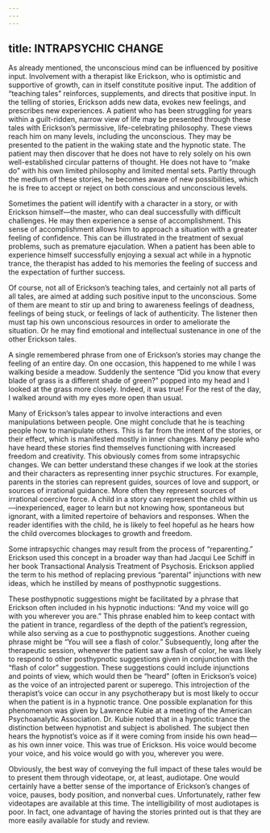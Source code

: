 ```yaml
---
---
---
```

title: INTRAPSYCHIC CHANGE
---




As already mentioned, the unconscious mind can be influenced by positive input. Involvement with a therapist like Erickson, who is optimistic and supportive of growth, can in itself constitute positive input. The addition of “teaching tales” reinforces, supplements, and directs that positive input. In the telling of stories, Erickson adds new data, evokes new feelings, and prescribes new experiences. A patient who has been struggling for years within a guilt-ridden, narrow view of life may be presented through these tales with Erickson’s permissive, life-celebrating philosophy. These views reach him on many levels, including the unconscious. They may be presented to the patient in the waking state and the hypnotic state. The patient may then discover that he does not have to rely solely on his own well-established circular patterns of thought. He does not have to “make do” with his own limited philosophy and limited mental sets. Partly through the medium of these stories, he becomes aware of new possibilities, which he is free to accept or reject on both conscious and unconscious levels.

Sometimes the patient will identify with a character in a story, or with Erickson himself—the master, who can deal successfully with difficult challenges. He may then experience a sense of accomplishment. This sense of accomplishment allows him to approach a situation with a greater feeling of confidence. This can be illustrated in the treatment of sexual problems, such as premature ejaculation. When a patient has been able to experience himself successfully enjoying a sexual act while in a hypnotic trance, the therapist has added to his memories the feeling of success and the expectation of further success.

Of course, not all of Erickson’s teaching tales, and certainly not all parts of all tales, are aimed at adding such positive input to the unconscious. Some of them are meant to stir up and bring to awareness feelings of deadness, feelings of being stuck, or feelings of lack of authenticity. The listener then must tap his own unconscious resources in order to ameliorate the situation. Or he may find emotional and intellectual sustenance in one of the other Erickson tales.

A single remembered phrase from one of Erickson’s stories may change the feeling of an entire day. On one occasion, this happened to me while I was walking beside a meadow. Suddenly the sentence “Did you know that every blade of grass is a different shade of green?” popped into my head and I looked at the grass more closely. Indeed, it was true! For the rest of the day, I walked around with my eyes more open than usual.

Many of Erickson’s tales appear to involve interactions and even manipulations between people. One might conclude that he is teaching people how to manipulate others. This is far from the intent of the stories, or their effect, which is manifested mostly in inner changes. Many people who have heard these stories find themselves functioning with increased freedom and creativity. This obviously comes from some intrapsychic changes. We can better understand these changes if we look at the stories and their characters as representing inner psychic structures. For example, parents in the stories can represent guides, sources of love and support, or sources of irrational guidance. More often they represent sources of irrational coercive force. A child in a story can represent the child within us—inexperienced, eager to learn but not knowing how, spontaneous but ignorant, with a limited repertoire of behaviors and responses. When the reader identifies with the child, he is likely to feel hopeful as he hears how the child overcomes blockages to growth and freedom.

Some intrapsychic changes may result from the process of “reparenting.” Erickson used this concept in a broader way than had Jacqui Lee Schiff in her book Transactional Analysis Treatment of Psychosis. Erickson applied the term to his method of replacing previous “parental” injunctions with new ideas, which he instilled by means of posthypnotic suggestions.

These posthypnotic suggestions might be facilitated by a phrase that Erickson often included in his hypnotic inductions: “And my voice will go with you wherever you are.” This phrase enabled him to keep contact with the patient in trance, regardless of the depth of the patient’s regression, while also serving as a cue to posthypnotic suggestions. Another cueing phrase might be “You will see a flash of color.” Subsequently, long after the therapeutic session, whenever the patient saw a flash of color, he was likely to respond to other posthypnotic suggestions given in conjunction with the “flash of color” suggestion. These suggestions could include injunctions and points of view, which would then be “heard” (often in Erickson’s voice) as the voice of an introjected parent or superego. This introjection of the therapist’s voice can occur in any psychotherapy but is most likely to occur when the patient is in a hypnotic trance. One possible explanation for this phenomenon was given by Lawrence Kubie at a meeting of the American Psychoanalytic Association. Dr. Kubie noted that in a hypnotic trance the distinction between hypnotist and subject is abolished. The subject then hears the hypnotist’s voice as if it were coming from inside his own head—as his own inner voice. This was true of Erickson. His voice would become your voice, and his voice would go with you, wherever you were.

Obviously, the best way of conveying the full impact of these tales would be to present them through videotape, or, at least, audiotape. One would certainly have a better sense of the importance of Erickson’s changes of voice, pauses, body position, and nonverbal cues. Unfortunately, rather few videotapes are available at this time. The intelligibility of most audiotapes is poor. In fact, one advantage of having the stories printed out is that they are more easily available for study and review.